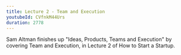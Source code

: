 ```yaml
---
title: Lecture 2 - Team and Execution
youtubeId: CVfnkM44Urs
duration: 2778
---
```


Sam Altman finishes up "Ideas, Products, Teams and Execution" by covering Team and Execution, in Lecture 2 of How to Start a Startup.